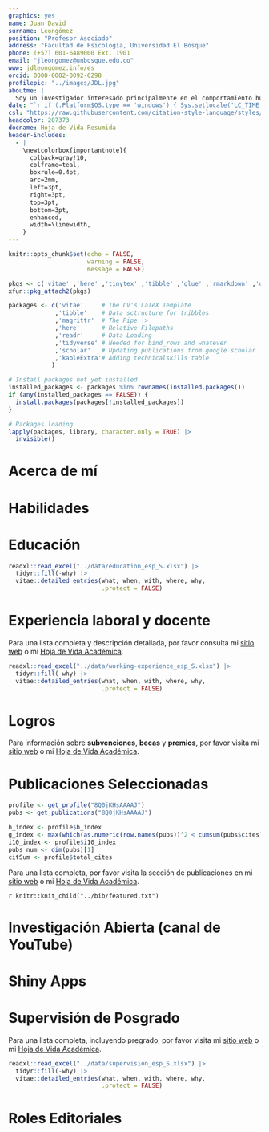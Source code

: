 ```yaml
---
graphics: yes
name: Juan David
surname: Leongómez
position: "Profesor Asociado"
address: "Facultad de Psicología, Universidad El Bosque"
phone: (+57) 601-6489000 Ext. 1901
email: "jleongomez@unbosque.edu.co"
www: jdleongomez.info/es
orcid: 0000-0002-0092-6298
profilepic: "../images/JDL.jpg"
aboutme: |
  Soy un investigador interesado principalmente en el comportamiento humano, así como en los métodos cuantitativos y la ciencia reproducible.
date: "`r if (.Platform$OS.type == 'windows') { Sys.setlocale('LC_TIME','Spanish_Spain') } else { Sys.setlocale('LC_TIME','es_CO.UTF-8') }; format(Sys.Date(), '%d de %B de %Y')`"
csl: "https://raw.githubusercontent.com/citation-style-language/styles/master/apa-cv.csl"
headcolor: 207373
docname: Hoja de Vida Resumida
header-includes:
  - |
    \newtcolorbox{importantnote}{
      colback=gray!10,
      colframe=teal,
      boxrule=0.4pt,
      arc=2mm,
      left=3pt,
      right=3pt,
      top=3pt,
      bottom=3pt,
      enhanced,
      width=\linewidth,
    }
---
```


```r
knitr::opts_chunk$set(echo = FALSE,
                      warning = FALSE,
                      message = FALSE)

pkgs <- c('vitae' ,'here' ,'tinytex' ,'tibble' ,'glue' ,'rmarkdown' ,'dplyr', 'readr' ,'yaml')
xfun::pkg_attach2(pkgs)

packages <- c('vitae'     # The CV's LaTeX Template
             ,'tibble'    # Data sctructure for tribbles
             ,'magrittr'  # The Pipe |>
             ,'here'      # Relative Filepaths
             ,'readr'     # Data Loading
             ,'tidyverse' # Needed for bind_rows and whatever
             ,'scholar'   # Updating publications from google scholar
             ,'kableExtra'# Adding technicalskills table
            )

# Install packages not yet installed
installed_packages <- packages %in% rownames(installed.packages())
if (any(installed_packages == FALSE)) {
  install.packages(packages[!installed_packages])
}

# Packages loading
lapply(packages, library, character.only = TRUE) |>
  invisible()
```

# Acerca de mí

\begin{minipage}[c]{0.88\linewidth}
\begin{small}
Soy Profesor Asociado e investigador en \href{https://jdleongomez.info/es/team/}{\textit{\textbf{EvoCo}: Laboratorio de Evolución y Comportamiento Humano}}, y líder del grupo de investigación \href{https://investigaciones.unbosque.edu.co/codec}{\textit{\textbf{CODEC}: Ciencias Cognitivas y del Comportamiento}} (clasificado como \href{https://scienti.minciencias.gov.co/gruplac/jsp/visualiza/visualizagr.jsp?nro=00000000001446}{\textbf{A1}}), \href{https://www.uelbosque.edu.co/psicologia}{Facultad de Psicología}, \href{https://www.uelbosque.edu.co/}{Universidad El Bosque} en Bogotá, Colombia. También soy fundador y miembro del Consejo Directivo de \textbf{\textit{Latin American Association for Human Behavioral and Evolutionary Sciences}} (\textbf{\textit{LAAHBES}}). \par \vspace{0.4em}
\textbf{Investigación:} Mi investigación se centra en la comunicación vocal humana, la elección de pareja, la musicalidad y los efectos hormonales en el comportamiento. He publicado estudios pioneros sobre modulación vocal en contextos sociales y de cortejo.
\par \vspace{0.4em}
\textbf{Ciencia abierta:}  Me interesan los métodos cuantitativos y la programación, especialmente en \textbf{R}, como herramientas para promover la ciencia abierta y la reproducibilidad. En línea con esta preocupación, soy \href{https://rr.peercommunityin.org/about/recommenders}{recomendador} (editor asociado) en \href{https://rr.peercommunityin.org/}{Peer Community In Registered Reports}, y \textit{Data Editor} en \href{https://royalsocietypublishing.org/journal/rspb}{Proceedings of the Royal Society B}. 
\end{small}
\end{minipage} \begin{minipage}[c]{0.08\linewidth}
\begin{flushright} 
\hfill \href{https://jdleongomez.info/es/team/}{\includegraphics[width=2cm, height=2cm]{Logo_EvoCo.png}} \newline\newline \href{https://investigaciones.unbosque.edu.co/codec}{\includegraphics[width=2cm, height=2cm]{Logo_CODEC.png}}
\end{flushright}
\end{minipage}

# Habilidades

\begin{cvskills}
  \cvskill
    {Programación}
    {\href{https://www.r-project.org/}{\textbf{R}} (avanzado: todo el procesamiento de datos, análisis, diagramas y tablas —e incluso esta HV— hechos en R)}

  \cvskill
    {Informes reproducibles}
    {Markdown/\href{https://rmarkdown.rstudio.com/}{R Markdown}/\href{https://quarto.org/}{Quarto} (incluyendo código  \href{https://www.latex-project.org/}{{\fontfamily{cmr}\selectfont\LaTeX}} y \href{https://html.spec.whatwg.org/}{HTML}\faHtml5). Control de versiones: \href{https://git-scm.com/}{Git} \faGit* y \href{https://github.com/JDLeongomez}{GitHub} \faGithub}

  \cvskill
    {Investigación Cuantitativa}
    {Modelado estadístico, modelos de efectos mixtos, inferencia multimodelo, \textit{machine learning}}

  \cvskill
    {Software}
    {\href{https://posit.co/products/open-source/rstudio/}{RStudio}, \href{https://code.visualstudio.com/}{Visual Studio Code}, \href{https://www.fon.hum.uva.nl/praat/}{Praat}, \href{https://www.audacityteam.org/}{Audacity}, \href{https://inkscape.org/}{InkScape}, \href{https://www.zotero.org/}{Zotero}}

  \cvskill
    {Idiomas}
    {Inglés/Español}
\end{cvskills}

# Educación

```r
readxl::read_excel("../data/education_esp_S.xlsx") |>
  tidyr::fill(-why) |>
  vitae::detailed_entries(what, when, with, where, why,
                          .protect = FALSE)
```

# Experiencia laboral y docente

Para una lista completa y descripción detallada, por favor consulta mi [sitio web](https://jdleongomez.info/es/profile/#experience) o mi [Hoja de Vida Académica](https://jdleongomez.github.io/JDL_CV/CV_esp/JDL_CV_es.pdf).

```r
readxl::read_excel("../data/working-experience_esp_S.xlsx") |>
  tidyr::fill(-why) |>
  vitae::detailed_entries(what, when, with, where, why,
                          .protect = FALSE)
```

# Logros

Para información sobre **subvenciones**, **becas** y **premios**, por favor visita mi [sitio web](https://jdleongomez.info/es/profile/#accomplishments) o mi [Hoja de Vida Académica](https://jdleongomez.github.io/JDL_CV/CV_esp/JDL_CV_es.pdf).

# Publicaciones Seleccionadas

```r
profile <- get_profile("8Q0jKHsAAAAJ")
pubs <- get_publications("8Q0jKHsAAAAJ")

h_index <- profile$h_index
g_index <- max(which(as.numeric(row.names(pubs))^2 < cumsum(pubs$cites)))
i10_index <- profile$i10_index
pubs_num <- dim(pubs)[1]
citSum <- profile$total_cites
```

\begin{tcolorbox}[enhanced,
        on line, 
        boxsep=4pt, left=0pt,right=0pt,top=0pt,bottom=0pt,
        colframe=white,colback=teal,
        hyperurl={https://scholar.google.com/citations?user=8Q0jKHsAAAAJ}]
  
\color{white}
\begin{minipage}[c]{0.195\linewidth}
  \begin{center} \begin{huge} `r h_index` \end{huge}
  \begin{small} Índice \textit{h} \end{small} \end{center} 
\end{minipage} \begin{minipage}[c]{0.195\linewidth}
  \begin{center} \begin{huge} `r g_index` \end{huge}
  \begin{small} Índice \textit{g} \end{small} \end{center}
\end{minipage} \begin{minipage}[c]{0.195\linewidth}
  \begin{center} \begin{huge} `r i10_index` \end{huge}
  \begin{small} Índice i10 \end{small} \end{center}
\end{minipage} \begin{minipage}[c]{0.195\linewidth}
  \begin{center} \begin{huge} `r pubs_num` \end{huge}
  \begin{small} Publicaciones \end{small} \end{center}
\end{minipage} \begin{minipage}[c]{0.195\linewidth}  
  \begin{center} \begin{huge} `r citSum` \end{huge} 
  \begin{small} Citas \end{small} \end{center}
\end{minipage}
\end{tcolorbox}

Para una lista completa, por favor visita la sección de publicaciones en mi [sitio web](https://jdleongomez.info/es/publication/) o mi [Hoja de Vida Académica](https://jdleongomez.github.io/JDL_CV/CV_esp/JDL_CV_es.pdf).

\begingroup
\footnotesize

\begin{importantnote}
  \textbf{Nota:} autor principal (primero o último), y/o autor de correspondencia en todas estas publicaciones.
\end{importantnote}

\setlength{\parindent}{-0.5in}
\setlength{\leftskip}{0.5in}

`r knitr::knit_child("../bib/featured.txt")`

\endgroup

# Investigación Abierta (canal de YouTube)

\begin{minipage}[c]{0.15\linewidth}
\href{https://www.youtube.com/@InvestigacionAbierta}{\includegraphics[width=2cm, height=2cm]{Logo_IA.png}}
\end{minipage} \begin{minipage}[c]{0.85\linewidth}
\textcolor{red}{\faYoutube} \href{https://www.youtube.com/@InvestigacionAbierta}{Investigación Abierta} es un canal de YouTube donde publico videos y tutoriales acerca de métodos y buenas prácticas de investigación, estadística y ciencia abierta, así como algunos programas útiles de código abierto.
\end{minipage}

# Shiny Apps

\begin{minipage}[c]{0.10\linewidth}
\href{https://jdleongomez.info/es/#shiny}{\includegraphics[width=1.5cm, height=1.74cm]{shiny_hex.png}}
\end{minipage} \begin{minipage}[c]{0.90\linewidth}
He creado algunas, pequeñas aplicaciones públicas con \href{https://shiny.posit.co/}{Shiny} en R, sobre todo por diversión o para ilustrar conceptos estadísticos. Para una lista, por favor visita mi \href{https://jdleongomez.info/es/#shiny}{sitio web}.
\end{minipage} 

# Supervisión de Posgrado

Para una lista completa, incluyendo pregrado, por favor visita mi [sitio web](https://jdleongomez.info/es/team/) o mi [Hoja de Vida Académica](https://jdleongomez.github.io/JDL_CV/CV_esp/JDL_CV_es.pdf).

```r
readxl::read_excel("../data/supervision_esp_S.xlsx") |>
  tidyr::fill(-why) |>
  vitae::detailed_entries(what, when, with, where, why,
                          .protect = FALSE)
```

# Roles Editoriales

\begin{small}
Soy \href{https://rr.peercommunityin.org/about/recommenders}{recomendador} (editor) de \href{https://rr.peercommunityin.org/}{Peer Community In Registered Reports} y recientemente fui editor invitado de un número temático en dos partes de \href{https://royalsocietypublishing.org/journal/rstb}{Philosophical Transactions B} (\href{https://royalsocietypublishing.org/toc/rstb/2021/376/1840}{Parte 1}, \href{https://royalsocietypublishing.org/toc/rstb/2022/377/1841}{Parte 2}). Fui invitado recientemente a unirme a \href{https://royalsocietypublishing.org/journal/rspb}{Proceedings of the Royal Society B} como Data Editor y soy evaluador \textit{ad-hoc} habitual de revistas como \href{https://royalsocietypublishing.org/journal/rsos}{Royal Society Open Science}, \href{https://journals.plos.org/plosone/}{PLOS ONE}, \href{https://www.sciencedirect.com/journal/evolution-and-human-behavior}{Evolution and Human Behavior}, \href{https://www.nature.com/srep/}{Scientific Reports}, \href{https://www.tandfonline.com/toc/hbas20/current}{Basic and Applied Social Psychology}, \href{https://www.journals.elsevier.com/cortex}{Cortex}, \href{https://journals.sagepub.com/home/pec}{Perception}, \href{https://journals.sagepub.com/home/evp}{Evolutionary Psychology}, y \href{https://www.frontiersin.org/journals/psychology}{Frontiers in Psychology}, donde fui \href{https://loop.frontiersin.org/people/438954/overview}{Review Editor} de la \href{https://www.frontiersin.org/journals/psychology/sections/evolutionary-psychology}{\textit{sección de Psicología Evolutiva}} entre 2018 y 2024. Mi registro verificado se puede consultar en mi perfil de \href{https://www.webofscience.com/wos/author/record/387716}{Web of Science}.
\end{small}